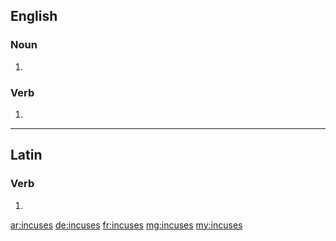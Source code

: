 ==English==

===Noun===
{{head|en|plural}}

# {{plural of|incuse|lang=en}}

===Verb===
{{head|en}}

# {{en-third-person singular of|incuse}}

----

==Latin==

===Verb===
{{la-verb-form|incūsēs}}

# {{conjugation of|incūsō||2|s|pres|act|sub|lang=la}}

[[ar:incuses]]
[[de:incuses]]
[[fr:incuses]]
[[mg:incuses]]
[[my:incuses]]